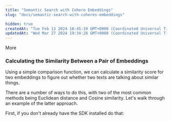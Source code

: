 ```yaml
---
title: "Semantic Search with Cohere Embeddings"
slug: "docs/semantic-search-with-coheres-embeddings"

hidden: true
createdAt: "Tue Feb 13 2024 18:45:19 GMT+0000 (Coordinated Universal Time)"
updatedAt: "Wed Mar 27 2024 19:34:28 GMT+0000 (Coordinated Universal Time)"
---
```

More 

### Calculating the Similarity Between a Pair of Embeddings

Using a simple comparison function, we can calculate a similarity score for two embeddings to figure out whether two texts are talking about similar things.

There are a number of ways to do this, with two of the most common methods being Euclidean distance and Cosine similarity. Let's walk through an example of the latter approach. 

First, if you don't already have the SDK installed do that:
